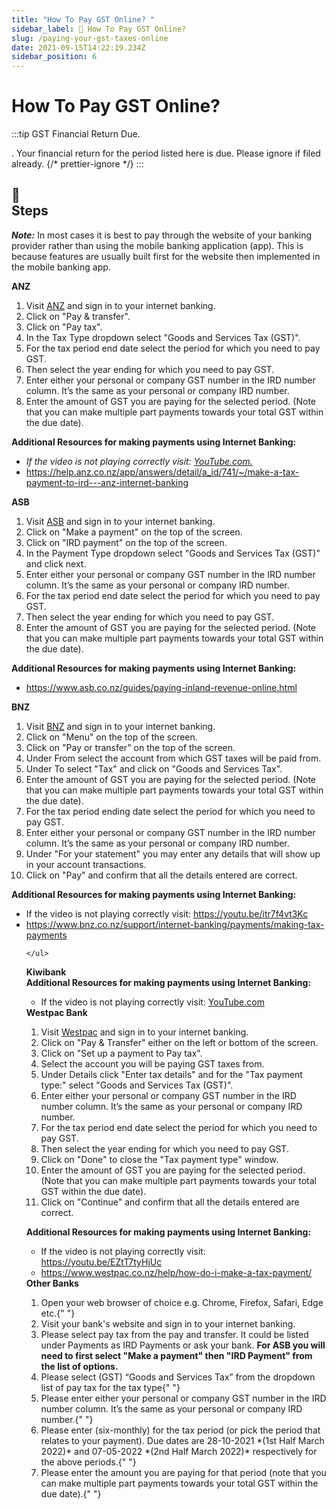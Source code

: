 ```yaml
---
title: "How To Pay GST Online? "
sidebar_label: 🔮 How To Pay GST Online?
slug: /paying-your-gst-taxes-online
date: 2021-09-15T14:22:19.234Z
sidebar_position: 6
---
```


# <Dynamic /> How To Pay GST Online?


:::tip GST Financial Return Due.

<GetGSTPeriods />. Your financial return for the period listed here is due.
Please ignore if filed already.
{/* prettier-ignore */}
:::

## <div class="emoji">📃</div> Steps

**_Note:_** In most cases it is best to pay through the website of your banking provider rather than using the mobile banking application (app). This is because features are usually built first for the website then implemented in the mobile banking app.

<Tabs>
  <TabItem value="anz" label="ANZ">
    <strong>ANZ</strong> <br />
    <ol>
    <li>Visit <a href="https://anz.co.nz">ANZ</a> and sign in to your internet banking.</li>
    <li>Click on "Pay &amp; transfer".</li>
    <li>Click on "Pay tax".</li>
    <li>In the Tax Type dropdown select "Goods and Services Tax (GST)".</li>
    <li>For the tax period end date select the period for which you need to pay GST.</li>
    <li>Then select the year ending for which you need to pay GST.</li>    
    <li>Enter either your personal or company GST number in the IRD number column. It’s the same as your personal or company IRD number. </li>    
    <li>Enter the amount of GST you are paying for the selected period. (Note that you can make multiple part payments towards your total GST within the due date).</li>    
    </ol>
    <strong>
      Additional Resources for making payments using Internet Banking:
    </strong>
    <div class="player-wrapper">
      <ReactPlayer
        controls="true"
        width="100%"
        height="100%"
        url="https://youtu.be/Ulh7WJX8nEQ"
      />
    </div>
  <ul>
    <li><i>
    If the video is not playing correctly visit: <a href="https://youtu.be/Ulh7WJX8nEQ">
      YouTube.com.
    </a>
    </i>
    <br/>
   </li>
   <li>
    <a href="https://help.anz.co.nz/app/answers/detail/a_id/741/~/make-a-tax-payment-to-ird---anz-internet-banking">
          https://help.anz.co.nz/app/answers/detail/a_id/741/~/make-a-tax-payment-to-ird---anz-internet-banking
    </a>
   </li>
  </ul>
  </TabItem>
  <TabItem value="asb" label="ASB" >
    <strong>ASB</strong> <br />
    <ol>
    <li>Visit <a href="https://asb.co.nz">ASB</a> and sign in to your internet banking.</li>
    <li>Click on "Make a payment" on the top of the screen.</li>
    <li>Click on "IRD payment" on the top of the screen.</li>
    <li>In the Payment Type dropdown select "Goods and Services Tax (GST)" and click next.</li>
    <li>Enter either your personal or company GST number in the IRD number column. It’s the same as your personal or company IRD number. </li>    
    <li>For the tax period end date select the period for which you need to pay GST.</li>
    <li>Then select the year ending for which you need to pay GST.</li>    
    <li>Enter the amount of GST you are paying for the selected period. (Note that you can make multiple part payments towards your total GST within the due date).</li>    
    </ol>
    <strong>
      Additional Resources for making payments using Internet Banking:
    </strong>
    <ul>
      <li>
        <a href="https://www.asb.co.nz/guides/paying-inland-revenue-online.html">
          https://www.asb.co.nz/guides/paying-inland-revenue-online.html
        </a>
      </li>
    </ul>
  </TabItem>
  <TabItem value="bnz" label="BNZ">
    <strong>BNZ</strong> <br />
    <ol>
    <li>Visit <a href="https://bnz.co.nz">BNZ</a> and sign in to your internet banking.</li>
    <li>Click on "Menu" on the top of the screen.</li>
    <li>Click on "Pay or transfer" on the top of the screen.</li>
    <li>Under From select the account from which GST taxes will be paid from.</li>
    <li>Under To select "Tax" and click on "Goods and Services Tax".</li>
    <li>Enter the amount of GST you are paying for the selected period. (Note that you can make multiple part payments towards your total GST within the due date).</li>    
    <li>For the tax period ending date select the period for which you need to pay GST.</li>
    <li>Enter either your personal or company GST number in the IRD number column. It’s the same as your personal or company IRD number. </li>    
    <li>Under "For your statement" you may enter any details that will show up in your account transactions.</li>    
    <li>Click on "Pay" and confirm that all the details entered are correct.</li>    
    </ol>
    <strong>
      Additional Resources for making payments using Internet Banking:
    </strong>
    <div class="player-wrapper">
      <ReactPlayer
        controls="true"
        url="https://youtu.be/itr7f4vt3Kc"
        width="100%"
        height="100%"
      />
    </div>
    <ul>
    <li>If the video is not playing correctly visit: <a href="https://youtu.be/itr7f4vt3Kc">
      https://youtu.be/itr7f4vt3Kc
    </a></li>
      <li>
        <a href="https://www.bnz.co.nz/support/internet-banking/payments/making-tax-payments">
          https://www.bnz.co.nz/support/internet-banking/payments/making-tax-payments
        </a>
      </li>
   
    </ul>
  </TabItem>
  <TabItem value="kiwibank" label="Kiwibank">
    <strong>Kiwibank</strong> <br />
    <strong>
Additional Resources for making payments using Internet Banking:
    </strong>
    <div class="player-wrapper">
      <ReactPlayer
        controls="true"
        url="https://youtu.be/SSJtSGZGpoA"
        width="100%"
        height="100%"
      />
    </div>
   <ul>
     <li>If the video is not playing correctly visit: <a href="https://youtu.be/SSJtSGZGpoA">
      YouTube.com
    </a></li>
   </ul>

  </TabItem>
  <TabItem value="westpac" label="Westpac">
    <strong>Westpac Bank</strong> <br />
    <ol>
    <li>Visit <a href="https://westpac.co.nz">Westpac</a> and sign in to your internet banking.</li>
    <li>Click on "Pay &amp; Transfer" either on the left or bottom of the screen.</li>
    <li>Click on "Set up a payment to Pay tax".</li>
    <li>Select the account you will be paying GST taxes from.</li>
    <li>Under Details click "Enter tax details" and for the "Tax payment type:" select "Goods and Services Tax (GST)".</li>
    <li>Enter either your personal or company GST number in the IRD number column. It’s the same as your personal or company IRD number. </li>
    <li>For the tax period end date select the period for which you need to pay GST.</li>
    <li>Then select the year ending for which you need to pay GST.</li>    
    <li>Click on "Done" to close the "Tax payment type" window.</li>
    <li>Enter the amount of GST you are paying for the selected period. (Note that you can make multiple part payments towards your total GST within the due date).</li>
    <li>Click on "Continue" and confirm that all the details entered are correct.</li>
    </ol>
    <strong>

Additional Resources for making payments using Internet Banking:
</strong>
<div class="player-wrapper">
<ReactPlayer
        controls="true"
        url="https://youtu.be/EZtT7tyHjUc"
        width="100%"
        height="100%"
      />
</div>
<ul>
<li>If the video is not playing correctly visit: <a href="https://youtu.be/EZtT7tyHjUc">
https://youtu.be/EZtT7tyHjUc
</a></li>
<li>
<a href="https://www.westpac.co.nz/help/how-do-i-make-a-tax-payment/">
https://www.westpac.co.nz/help/how-do-i-make-a-tax-payment/
</a>
</li>
</ul>

  </TabItem>
  <TabItem value="other" label="Other">
    <strong>Other Banks</strong> <br />
    <ol>
      <li>
        Open your web browser of choice e.g. Chrome, Firefox, Safari, Edge
        etc.{" "}
      </li>
      <li>Visit your bank's website and sign in to your internet banking. </li>
      <li>
        Please select pay tax from the pay and transfer. It could be listed
        under Payments as IRD Payments or ask your bank. <strong>For ASB you will need
        to first select "Make a payment" then "IRD Payment" from the list of
        options.</strong>
      </li>
      <li>
        Please select (GST) “Goods and Services Tax” from the dropdown list of
        pay tax for the tax type{" "}
      </li>
      <li>
        Please enter either your personal or company GST number in the IRD
        number column. It’s the same as your personal or company IRD
        number.{" "}
      </li>
      <li>
        Please enter <GetGSTPeriods /> (six-monthly) for the tax period (or pick
        the period that relates to your payment). Due dates are 28-10-2021 *(1st
        Half March 2022)* and 07-05-2022 *(2nd Half March 2022)* respectively
        for the above periods.{" "}
      </li>
      <li>
        Please enter the amount you are paying for that period (note that you
        can make multiple part payments towards your total GST within the due
        date).{" "}
      </li>
    </ol>
  </TabItem>
</Tabs>


<Disclaimer />